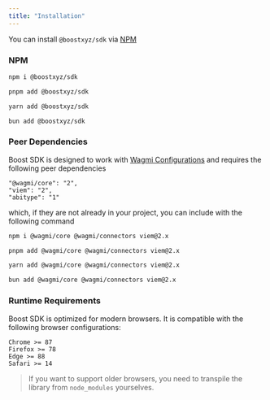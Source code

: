 ```yaml
---
title: "Installation"
---
```



<SDKDisclaimer />

You can install `@boostxyz/sdk` via [NPM](https://www.npmjs.com/package/@boostxyz/sdk)

### NPM

<CodeGroup>

```bash npm
npm i @boostxyz/sdk
```

```bash pnpm
pnpm add @boostxyz/sdk
```

```bash yarn
yarn add @boostxyz/sdk
```

```bash bun
bun add @boostxyz/sdk
```

</CodeGroup>

### Peer Dependencies

Boost SDK is designed to work with [Wagmi Configurations](https://wagmi.sh/core/api/createConfig#config) and requires the following peer dependencies

```
"@wagmi/core": "2",
"viem": "2",
"abitype": "1"
```

which, if they are not already in your project, you can include with the following command

<CodeGroup>

```bash npm
npm i @wagmi/core @wagmi/connectors viem@2.x
```
```bash pnpm
pnpm add @wagmi/core @wagmi/connectors viem@2.x
```
```bash yarn
yarn add @wagmi/core @wagmi/connectors viem@2.x
```
```bash bun
bun add @wagmi/core @wagmi/connectors viem@2.x
```
</CodeGroup>

### Runtime Requirements

Boost SDK is optimized for modern browsers. It is compatible with the following browser configurations:

```
Chrome >= 87
Firefox >= 78
Edge >= 88
Safari >= 14
```

> If you want to support older browsers, you need to transpile the library from `node_modules` yourselves.
